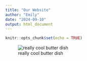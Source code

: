 ```yaml
---
title: "Our Website"
author: "Emily"
date: "2024-09-10"
output: html_document
---
```


```r
knitr::opts_chunk$set(echo = TRUE)
```

![really cool butter dish](https://images.squarespace-cdn.com/content/v1/554da759e4b09fe6f8980b2d/1509077316922-71R4RZRKA3LPD6WG7BI5/IMG_2931.jpg?format=1500w)
